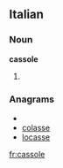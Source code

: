 ==Italian==

===Noun===
'''cassole''' {{f}}

# {{plural of|[[cassola]]|lang=it}}

===Anagrams===
* {{alphagram|aceloss}}
* [[colasse#Italian|colasse]]
* [[locasse#Italian|locasse]]

[[fr:cassole]]